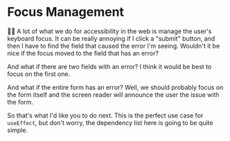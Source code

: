 # Focus Management

👨‍💼 A lot of what we do for accessibility in the web is manage the user's
keyboard focus. It can be really annoying if I click a "submit" button, and then
I have to find the field that caused the error I'm seeing. Wouldn't it be nice
if the focus moved to the field that has an error?

And what if there are two fields with an error? I think it would be best to
focus on the first one.

And what if the entire form has an error? Well, we should probably focus on the
form itself and the screen reader will announce the user the issue with the
form.

So that's what I'd like you to do next. This is the perfect use case for
`useEffect`, but don't worry, the dependency list here is going to be quite
simple.

